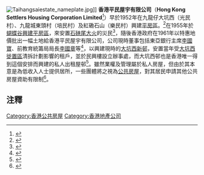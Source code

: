 [[File:Taihangsaiestate_nameplate.jpg|thumb]]]]
'''香港平民屋宇有限公司'''（'''Hong Kong Settlers Housing Corporation Limited'''<ref>{{cite web |url=http://www.csb.gov.hk/hkgcsb/ol/netglos/housing/v2_h.htm |title=存档副本 |accessdate=2009-12-18 |deadurl=yes |archiveurl=https://web.archive.org/web/20091227143249/http://www.csb.gov.hk/hkgcsb/ol/netglos/housing/v2_h.htm |archivedate=2009-12-27 }}</ref>）早於1952年在九龍仔大坑西（光民村）、九龍城東頭村（培民村）及紅磡石山（樂民村）興建[[香港平房區|平房區]]。<ref>{{Cite web|title=華僑日報, 1952-08-26|url=https://mmis.hkpl.gov.hk/coverpage/-/coverpage/view?_coverpage_WAR_mmisportalportlet_hsf=%E5%A4%A7%E5%9D%91%E8%A5%BF&p_r_p_-1078056564_c=QF757YsWv58JCjtBMMIqojdd9M2tpqL6&_coverpage_WAR_mmisportalportlet_o=8&_coverpage_WAR_mmisportalportlet_actual_q=(%20(%20allTermsMandatory:(true)%20OR+all_dc.title:(%E5%A4%A7%E5%9D%91%E8%A5%BF)%20OR+all_dc.creator:(%E5%A4%A7%E5%9D%91%E8%A5%BF)%20OR+all_dc.contributor:(%E5%A4%A7%E5%9D%91%E8%A5%BF)%20OR+all_dc.subject:(%E5%A4%A7%E5%9D%91%E8%A5%BF)%20OR+fulltext:(%E5%A4%A7%E5%9D%91%E8%A5%BF)%20OR+all_dc.description:(%E5%A4%A7%E5%9D%91%E8%A5%BF)%20)%20)&_coverpage_WAR_mmisportalportlet_sort_field=dc.publicationdate_bsort&_coverpage_WAR_mmisportalportlet_sort_order=asc|access-date=2022-03-24|work=mmis.hkpl.gov.hk}}</ref>在1955年於[[蝴蝶谷|蝴蝶谷]][[蝴蝶谷新村|興建平房區]]，來安置[[石硤尾大火|石硤尾大火]]的災民<ref>{{cite web|url=http://www.info.gov.hk/gia/general/200008/03/0803246.htm|title=政府提早清拆蝴蝶谷新村|website=www.info.gov.hk}}</ref>，隨後香港政府在1961年以特惠地價批出一幅土地給香港平民屋宇有限公司，公司現時董事包括東亞銀行主席[[李國寶|李國寶]]、前教育統籌局局長[[李國章|李國章]]等<ref>{{cite web|url=http://the-sun.on.cc/channels/news/20081122/20081122023317_0000.html|title=太 陽 報 網 頁|website=the-sun.on.cc}}</ref>，以興建現時的[[大坑西新邨|大坑西新邨]]，安置當年受[[大坑西徙置區|大坑西徙置區]]清拆計劃影響的租戶，並於民興樓設立辦事處，而大坑西邨也是香港唯一得到這個安排而興建的私人出租屋邨<ref>{{cite web|url=http://www.info.gov.hk/gia/general/199906/09/0609209.htm|title=立法會第二十題：大坑西邨管理機構提高透明度及問責性|website=www.info.gov.hk}}</ref>。雖然業權及管理屬於私人房屋，但由於其本意是為低收入人士提供居所，一些團體將之視為[[香港公共房屋|公共房屋]]，對其居民申請其他公共房屋資助有限制<ref>{{Cite web |url=http://www.hkhs.com/chi/business/information.asp |title=存档副本 |access-date=2009-12-18 |archive-url=https://web.archive.org/web/20090415213253/http://www.hkhs.com/chi/business/information.asp |archive-date=2009-04-15 |dead-url=yes }}</ref>。

==注釋==
<references/>

[[Category:香港公共房屋|Category:香港公共房屋]]
[[Category:香港地產公司|Category:香港地產公司]]